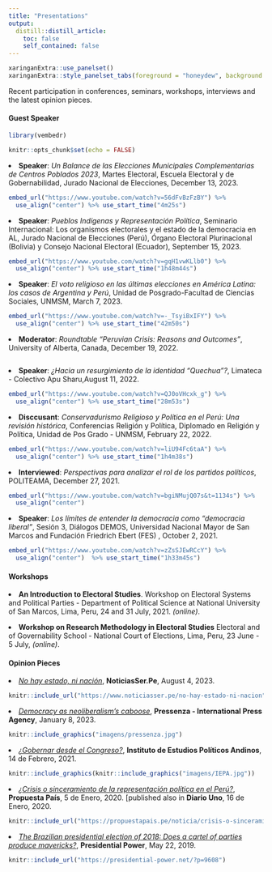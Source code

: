 ```yaml
---
title: "Presentations"
output:
  distill::distill_article:
    toc: false
    self_contained: false
---
```


```r
xaringanExtra::use_panelset()
xaringanExtra::style_panelset_tabs(foreground = "honeydew", background = "#0F2E3D")
```
Recent participation in conferences, seminars,  workshops,  interviews and the latest opinion pieces. 

::::: {.panelset}

::: {.panel}

#### Guest Speaker {.panel-name}

```r

library(vembedr)

knitr::opts_chunk$set(echo = FALSE)
```
<li> **Speaker**: *Un Balance de las Elecciones Municipales Complementarias de Centros Poblados 2023*, Martes Electoral, Escuela Electoral y de Gobernabilidad, Jurado Nacional de Elecciones, December 13, 2023.  </li>
``` r
embed_url("https://www.youtube.com/watch?v=56dFvBzFzBY") %>%
  use_align("center") %>% use_start_time("4m25s")
```
<li> **Speaker**: *Pueblos Indígenas y Representación Política*, Seminario Internacional: Los organismos electorales y el estado de la democracia en AL, Jurado Nacional de Elecciones (Perú), Órgano Electoral Plurinacional (Bolivia) y Consejo Nacional Electoral (Ecuador), September 15, 2023.  </li>
``` r
embed_url("https://www.youtube.com/watch?v=gqH1vwKLlb0") %>%
  use_align("center") %>% use_start_time("1h48m44s")
```
<li> **Speaker**: *El voto religioso en las últimas elecciones en América Latina: los casos de Argentina y Perú*, Unidad de Posgrado-Facultad de Ciencias Sociales, UNMSM, March 7, 2023.  </li>
``` r
embed_url("https://www.youtube.com/watch?v=-_TsyiBxIFY") %>%
  use_align("center") %>% use_start_time("42m50s")
```
<li> **Moderator**: *Roundtable "Peruvian Crisis: Reasons and Outcomes"*, University of Alberta, Canada, December 19, 2022.</li>
```r

```
<li> **Speaker**: *¿Hacia un resurgimiento de la identidad "Quechua"?*, Limateca - Colectivo Apu Sharu,August 11, 2022.</li>
```r
embed_url("https://www.youtube.com/watch?v=QJ0oVHcxk_g") %>%
  use_align("center") %>% use_start_time("28m53s")
```
<li> **Disccusant**: *Conservadurismo Religioso y Política en el Perú: Una revisión histórica*, Conferencias Religión y Política, Diplomado en Religión y Política, Unidad de Pos Grado - UNMSM, February 22, 2022. </li>
```r
embed_url("https://www.youtube.com/watch?v=liU94Fc6taA") %>%
  use_align("center") %>% use_start_time("1h4m38s")
```
<li> **Interviewed**: *Perspectivas para analizar el rol de los partidos políticos*, POLITEAMA, December 27, 2021. </li>
```r
embed_url("https://www.youtube.com/watch?v=bgiNMujQ07s&t=1134s") %>%
  use_align("center")
```
<li> **Speaker**: *Los límites de entender la democracia como "democracia liberal"*, Sesión 3, Diálogos DEMOS, Universidad Nacional Mayor de San Marcos and Fundación Friedrich Ebert (FES) , October 2, 2021.</li>
```r
embed_url("https://www.youtube.com/watch?v=zZsSJEwRCcY") %>%
  use_align("center")  %>% use_start_time("1h33m45s")
```

:::

::: {.panel}

#### Workshops {.panel-name}

<li>**An Introduction to Electoral Studies**. Workshop on Electoral Systems and
Political Parties - Department of Political Science at National University of San Marcos, Lima, Peru, 24 and 31 July, 2021. *(online)*. </li> \medskip

<li> **Workshop on Research Methodology in Electoral Studies** Electoral
and of Governability School - National Court of Elections, Lima, Peru, 23 June - 5 July, *(online)*. </li> \medskip

:::

::: {.panel}

#### Opinion Pieces {.panel-name}

<li> [*No hay estado, ni nación*](https://www.noticiasser.pe/no-hay-estado-ni-nacion), **NoticiasSer.Pe**, August 4, 2023. \medskip </li>

```r
knitr::include_url("https://www.noticiasser.pe/no-hay-estado-ni-nacion")
```


<li> [*Democracy as neoliberalism’s caboose*](https://www.pressenza.com/2023/01/democracy-as-neoliberalisms-caboose/), **Pressenza - International Press Agency**, January 8, 2023. \medskip </li>

```r
knitr::include_graphics("imagens/pressenza.jpg")
```

<li> [*¿Gobernar desde el Congreso?*](http://www.iepa.org.pe/gobernar-desde-el-congreso-i-gerson-julcarima-alvarez/), **Instituto de Estudios Políticos Andinos**, 14 de Febrero, 2021. \medskip </li>

```r
knitr::include_graphics(knitr::include_graphics("imagens/IEPA.jpg"))
```

<li> [*¿Crisis o sinceramiento de la representación política en el Perú?*](https://propuestapais.pe/noticia/crisis-o-sinceramiento-de-la-representacion-politica-en-el-peru/), **Propuesta País**, 5 de Enero, 2020. [published also in **Diario Uno**, 16 de Enero, 2020. \medskip </li>


```r
knitr::include_url("https://propuestapais.pe/noticia/crisis-o-sinceramiento-de-la-representacion-politica-en-el-peru/")
```


<li> [*The Brazilian presidential election of 2018: Does a cartel of parties produce mavericks?*](https://presidential-power.net/?p=9608), **Presidential Power**, May 22, 2019. \medskip </li>   

```r
knitr::include_url("https://presidential-power.net/?p=9608")
```

:::

:::::
